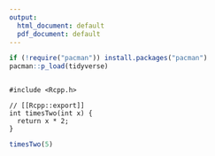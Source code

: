 ```yaml
---
output:
  html_document: default
  pdf_document: default
---
```


```r
if (!require("pacman")) install.packages("pacman")
pacman::p_load(tidyverse)
```

```Rcpp
```

```Rcpp
#include <Rcpp.h>
```

```Rcpp
// [[Rcpp::export]]
int timesTwo(int x) {
  return x * 2;
}
```

```r
timesTwo(5)
```
